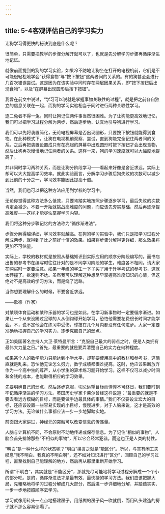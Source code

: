 ```yaml
---
---
---
```

title: 5-4客观评估自己的学习实力
---




让狗学习得更快的秘诀到底是什么呢？

很简单，只需要把教学的步骤分解开就可以了，也就是先分解学习步骤再循序渐进地记忆。

就像前面提到的狗的学习实验，如果冷不防地让狗坐在打开的电视机前，它们是不可能很轻松地学会“获得食物”与“按下按钮”这两者间的关系的。有的狗甚至会进行几百次错误尝试。这是因为在该实验中同时存在两层因果关系，即“按下按钮后出现食物”，以及“在屏幕出现圆形后按下按钮”。

我曾在前文中说过，“学习可以说就是掌握事物关联性的过程”，就是把之前各自独立的信息关联在一起，而狗的学习实验相当于同时进行两种关联性学习。

逐二兔者不得一兔。同时让狗记住两件事当然很困难。为了让狗能更高效地记忆，我们可以把学习过程分解为两步，然后逐步地、认真地引导狗进行学习。

我们可以先将装置简化，无论电视屏幕是否出现圆形，只要按下按钮就能得到食物。在此种模式下，让狗在电视机前观察、尝试，直到狗能完全记住两者间的关系。之后再把装置设置成只有在亮起的屏幕中出现圆形时按下按钮才会出现食物，然后让狗再次慢慢地记住两者的关系。这样一来，狗的学习速度就可以大幅度地提高了。



并非同时学习两种关系，而是让狗分阶段学习——看起来好像是舍近求远，实际上却可以大大提高学习效率。就此实验而言，分解学习步骤后狗失败的次数可以减少到此前的十分之一，学习效率能因此提高十倍。

当然，我们也可以把这种方法应用到学校的学习中。

无论你觉得这种方法多么低效，只要肯踏实地按照步骤逐步学习，最后失败的次数肯定会减少。不要一开始就挑战高难度的问题，而应该先夯实基础，然后再逐渐提高难度——这样才能尽快掌握学习内容。

我们将这种分步骤记忆的方法称为“循序渐进法”。

步骤分解得越详细，学习效率就越高。在狗的学习实验中，我们只是把学习过程分解成两步，就得到了比之前好十倍的效果。如果将步骤分解得更详细，那么效果将更加不可估量。

实际上，学校的教材就是按照从基础知识到实际应用的顺序分阶段编写的，而书店出售的参考书在编写时往往针对的是不同学习阶段的学生，难度各不相同，请大家在购买时一定要注意。如果一年级的学生一下子买了用于升学考试的参考书，这就太莽撞了。欲速则不达。虽然我可以理解这种想尽早掌握高难度知识的心情，但这绝对不是高效的学习方法，而是绕了远路。

当你想要理解什么的时候，不要舍近求远。

——歌德（作家）



对某项体育运动和某种乐器的学习也是如此，在学习新事物时一定要循序渐进。如果让一个从来没踢过足球的人从倒钩球开始学习，恐怕他需要花费很长时间才能学会。不，说不定他会在练习中受伤，球技在几个月内都没有任何进步。大家一定要准确地把握自己的学习实力，逐步克服自己的弱点。

正如美国著名主持人大卫·莱特曼所言：“克服自己最大的弱点之时，便是人类拥有最伟大力量之日。”首先，最重要的就是要弄清楚自己的实力在何种程度。

如果某个人的数学能力只能达到小学水平，却非要使用高中的教材和参考书，这简直就是乱来。恐怕他无论怎么努力，数学成绩都很难提高。这时，他应该果断放弃作为一个高中生的尊严，从小学生的算术练习题开始学习。这样不仅可以减少时间和金钱的成本，也能取得相应的学习效果。

先要明确自己的弱点，然后逐步克服，切忌远望目标而惶惶不可终日，我们要时刻牢记循序渐进的学习方法。英国历史学家卡莱尔曾经这样说道：“最重要的就是不要去看远方模糊的目标，而是要做手边最具体的事情。”我们不仅要设立宏大的目标，还应该设置一些容易实现的小目标，慢慢进步。对于人脑来说，这才是高效的学习方法。无论做什么事都应该一步一步地脚踏实地。

前面跟大家讲过，神经元的突触可以改变信息的传递量。

人脑与计算机不同，不会原封不动地传递或保存信息。为了记住“相似的事物”，人脑会首先排除那些“不相似的事物”，所以它会经常犯错，而这也正是人类的特性。

“明白”是一种什么样的状态呢？“明白”换言之就是“能区分”。所以，与其有闲工夫叹息“我不明白、我真的不明白啊”，还不如对知识进行“区分”，回顾自己的学习过程，直至找到自己能理解的地方，然后再从那里重新开始学习。

所谓“不明白”，其实就是“不能区分”，那就先尽可能地将学习过程分解成一个个小的部分吧。是的，循序渐进法才是最有效、最快捷的学习方法。我们应该把握大局，先粗略地将学习过程分解成几大部分，然后进一步详细地分解，并踏踏实实、一步一步地按照顺序去学习。

学习就像用砖头一点点地搭建房子。用纸糊的房子风一吹就倒，而用砖头建造的房子就不那么容易倒塌了。